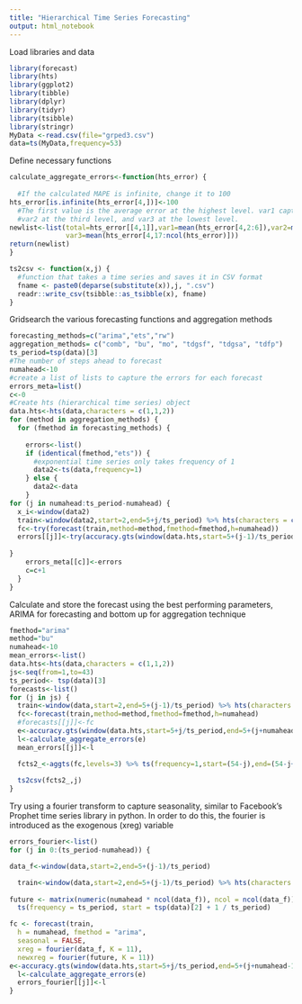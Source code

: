```yaml
---
title: "Hierarchical Time Series Forecasting"
output: html_notebook
---
```



Load libraries and data
```r
library(forecast)
library(hts)
library(ggplot2)
library(tibble)
library(dplyr)
library(tidyr)
library(tsibble)
library(stringr)
MyData <-read.csv(file="grped3.csv")
data=ts(MyData,frequency=53)
```

Define necessary functions
```r
calculate_aggregate_errors<-function(hts_error) {
  
  #If the calculated MAPE is infinite, change it to 100
hts_error[is.infinite(hts_error[4,])]<-100
  #The first value is the average error at the highest level. var1 captures the mean error at the second level,
  #var2 at the third level, and var3 at the lowest level.
newlist<-list(total=hts_error[[4,1]],var1=mean(hts_error[4,2:6]),var2=mean(hts_error[4,7:16]),
              var3=mean(hts_error[4,17:ncol(hts_error)]))
return(newlist)
}

ts2csv <- function(x,j) {
  #function that takes a time series and saves it in CSV format
  fname <- paste0(deparse(substitute(x)),j, ".csv")
  readr::write_csv(tsibble::as_tsibble(x), fname)
}

```

Gridsearch the various forecasting functions and aggregation methods
```r
forecasting_methods=c("arima","ets","rw")
aggregation_methods= c("comb", "bu", "mo", "tdgsf", "tdgsa", "tdfp")
ts_period=tsp(data)[3]
#The number of steps ahead to forecast
numahead<-10
#create a list of lists to capture the errors for each forecast
errors_meta=list()
c<-0
#Create hts (hierarchical time series) object
data.hts<-hts(data,characters = c(1,1,2))
for (method in aggregation_methods) {
  for (fmethod in forecasting_methods) {
    
    errors<-list()
    if (identical(fmethod,"ets")) {
      #exponential time series only takes frequency of 1
      data2<-ts(data,frequency=1)
    } else {
      data2<-data
    }
for (j in numahead:ts_period-numahead) {
  x_i<-window(data2)
  train<-window(data2,start=2,end=5+j/ts_period) %>% hts(characters = c(1,1,2))
  fc<-try(forecast(train,method=method,fmethod=fmethod,h=numahead))
  errors[[j]]<-try(accuracy.gts(window(data.hts,start=5+(j-1)/ts_period,end=5+(j+numahead)/ts_period),fc))
  
}
    errors_meta[[c]]<-errors
    c=c+1 
  }
}
```

Calculate and store the forecast using the best performing parameters, ARIMA for forecasting and bottom up for
aggregation technique
```r
fmethod="arima"
method="bu"
numahead<-10
mean_errors<-list()
data.hts<-hts(data,characters = c(1,1,2))
js<-seq(from=1,to=43)
ts_period<- tsp(data)[3]
forecasts<-list()
for (j in js) {
  train<-window(data,start=2,end=5+(j-1)/ts_period) %>% hts(characters = c(1,1,2))
  fc<-forecast(train,method=method,fmethod=fmethod,h=numahead)
  #forecasts[[j]]<-fc
  e<-accuracy.gts(window(data.hts,start=5+j/ts_period,end=5+(j+numahead-1)/ts_period),fc)
  l<-calculate_aggregate_errors(e)
  mean_errors[[j]]<-l

  fcts2_<-aggts(fc,levels=3) %>% ts(frequency=1,start=(54-j),end=(54-j+numahead))
  
  ts2csv(fcts2_,j)
}
```

Try using a fourier transform to capture seasonality, similar to Facebook's Prophet time series library in python.
In order to do this, the fourier is introduced as the exogenous (xreg) variable
```r
errors_fourier<-list()
for (j in 0:(ts_period-numahead)) {

data_f<-window(data,start=2,end=5+(j-1)/ts_period)

  train<-window(data,start=2,end=5+(j-1)/ts_period) %>% hts(characters = c(1,1,2))
  
future <- matrix(numeric(numahead * ncol(data_f)), ncol = ncol(data_f)) %>%
  ts(frequency = ts_period, start = tsp(data)[2] + 1 / ts_period)

fc <- forecast(train,
  h = numahead, fmethod = "arima",
  seasonal = FALSE,
  xreg = fourier(data_f, K = 11),
  newxreg = fourier(future, K = 11))
e<-accuracy.gts(window(data.hts,start=5+j/ts_period,end=5+(j+numahead-1)/ts_period),fc)
  l<-calculate_aggregate_errors(e)
  errors_fourier[[j]]<-l
}
```



